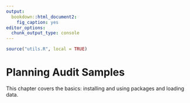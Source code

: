 ```yaml
---
output:
  bookdown::html_document2:
    fig_caption: yes
editor_options:
  chunk_output_type: console
---
```


```r
source("utils.R", local = TRUE)
```

Planning Audit Samples {#CHAPTER-AS-PLANNING-AUDIT-SAMPLES}
========

This chapter covers the basics: installing and using packages and loading data.
